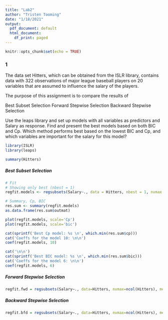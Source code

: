 ```yaml
---
title: "Lab2"
author: "Tristen Tooming"
date: "1/18/2021"
output:
  pdf_document: default
  html_document:
    df_print: paged
---
```


```r
knitr::opts_chunk$set(echo = TRUE)
```
### 1
The data set Hitters, which can be obtained from the ISLR library, contains data with 322 observations of major league baseball players on 20 variables that are assumed to influence the salary of the players.

The purpose of this assignment is to compare the results of

Best Subset Selection
Forward Stepwise Selection
Backward Stepwise Selection

Use the leaps library and set up models with all variables as predictors and Salary as response. Find and present the best models based on both BIC and Cp. Which method performs best based on the lowest BIC and Cp, and which variables are important for the salary for this model?

```r
library(ISLR)
library(leaps)

summary(Hitters)
```


##### Best Subset Selection
```r
# Fit
# Showing only best (nbest = 1)
regfit.models <- regsubsets(Salary~., data = Hitters, nbest = 1, nvmax = ncol(Hitters))

# Summary, Cp, BIC
res.sum <- summary(regfit.models)
as.data.frame(res.sum$outmat)

plot(regfit.models, scale='Cp')
plot(regfit.models, scale='bic')

cat(sprintf('Best Cp model: %s \n', which.min(res.sum$cp)))
cat('Coeffs for the model 10: \n\n')
coef(regfit.models, 10)

cat('\n\n')
cat(sprintf('Best BIC model: %s \n', which.min(res.sum$bic)))
cat('Coeffs for the model 6: \n\n')
coef(regfit.models, 6)
```

##### Forward Stepwise Selection

```r
regfit.fwd = regsubsets(Salary∼., data=Hitters, nvmax=ncol(Hitters), method ="forward ")
```


##### Backward Stepwise Selection
```r
regfit.bfd = regsubsets(Salary∼., data=Hitters, nvmax=ncol(Hitters), method ="forward ")
```

